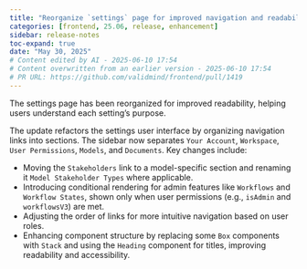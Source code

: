 ```yaml
---
title: "Reorganize `settings` page for improved navigation and readability (#1419)"
categories: [frontend, 25.06, release, enhancement]
sidebar: release-notes
toc-expand: true
date: "May 30, 2025"
# Content edited by AI - 2025-06-10 17:54
# Content overwritten from an earlier version - 2025-06-10 17:54
# PR URL: https://github.com/validmind/frontend/pull/1419
---
```


The settings page has been reorganized for improved readability, helping users understand each setting's purpose.

The update refactors the settings user interface by organizing navigation links into sections. The sidebar now separates `Your Account`, `Workspace`, `User Permissions`, `Models`, and `Documents`. Key changes include:

- Moving the `Stakeholders` link to a model-specific section and renaming it `Model Stakeholder Types` where applicable.
- Introducing conditional rendering for admin features like `Workflows` and `Workflow States`, shown only when user permissions (e.g., `isAdmin` and `workflowsV3`) are met.
- Adjusting the order of links for more intuitive navigation based on user roles.
- Enhancing component structure by replacing some `Box` components with `Stack` and using the `Heading` component for titles, improving readability and accessibility.

<!--- VALIDATION SUMMARY
Content Type: title
Validation Status: CHECK
Attempts: 7
Last Validation: 2025-06-10 17:44:57
Result: The edited content effectively conveys the purpose of the task with improved clarity and specificity. By using the phrase "for improved navigation and readability," it provides a clear rationale for the reorganization, which adds value to the statement. Additionally, the use of lowercase for "settin...
Reedit Available: Yes
Reedit Message: The edited content effectively conveys the purpose of the task with improved clarity and specificity. By using the phrase "for improved navigation and readability," it provides a clear rationale for t...
--->
